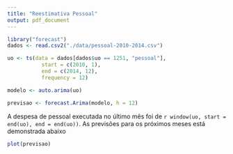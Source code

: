 ```yaml
---
title: "Reestimativa Pessoal"
output: pdf_document
---
```

```r
library("forecast")
dados <- read.csv2("./data/pessoal-2010-2014.csv")

uo <- ts(data = dados[dados$uo == 1251, "pessoal"], 
           start = c(2010, 1),
           end = c(2014, 12),
           frequency = 12)

modelo <- auto.arima(uo)

previsao <- forecast.Arima(modelo, h = 12)

```

A despesa de pessoal executada no último mês foi de `r window(uo, start = end(uo), end = end(uo))`. As previsões para os próximos meses está demonstrada abaixo

```r
plot(previsao)
```


